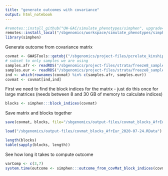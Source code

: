 ```yaml
---
title: "generate outcomes with covariance"
output: html_notebook
---
```


```r
#remotes::install_github("UW-GAC/simulate_phenotypes/simphen", upgrade=FALSE)
remotes::install_local("/sbgenomics/workspace/simulate_phenotypes/simphen", upgrade=FALSE)
library(simphen)
```

Generate outcome from covariance matrix

```r
covmat <- GWASTools::getobj("/sbgenomics/project-files/pcrelate_kinshipMatrix_sparseDeg4_v2.RData")
# subset to only samples we are using
samples.afr <- readRDS("/sbgenomics/project-files/strata/freeze8_samples_AfrAm_2020-07-23.rds")
samples.eur <- readRDS("/sbgenomics/project-files/strata/freeze8_samples_EurAm_2020-07-23.rds")
ind <- which(rownames(covmat) %in% c(samples.afr, samples.eur))
covmat <- covmat[ind,ind]
```

First we need to find the block indices for the matrix - just do this once for large matrices (needs between 8 and 30 GB of memory to calculate indices)

```r
blocks <- simphen:::block_indices(covmat)
```

Save matrix and blocks together

```r
save(covmat, blocks, file="/sbgenomics/output-files/covmat_blocks_AfrEur_2020-07-24.RData")
```

```r
load("/sbgenomics/output-files/covmat_blocks_AfrEur_2020-07-24.RData")
```

```r
length(blocks)
table(sapply(blocks, length))
```

See how long it takes to compute outcome

```r
varComp <- c(3,7)
system.time(outcome <- simphen:::outcome_from_covMat_block_indices(covmat, blocks, varComp))
```

